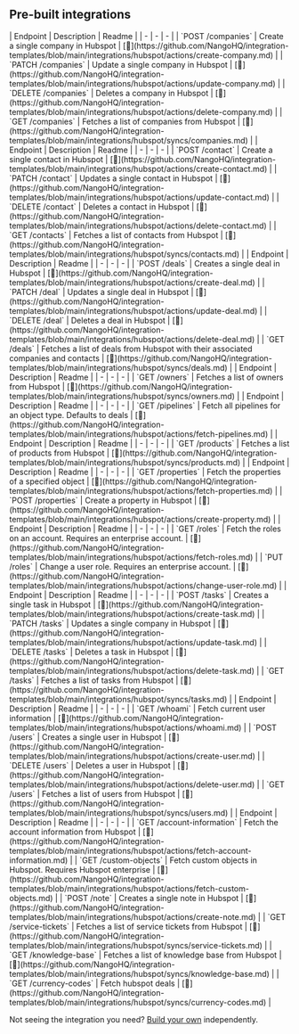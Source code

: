 
## Pre-built integrations

<AccordionGroup>


<Accordion title="Companies">
| Endpoint | Description | Readme |
| - | - | - |
| `POST /companies` | Create a single company in Hubspot | [🔗](https://github.com/NangoHQ/integration-templates/blob/main/integrations/hubspot/actions/create-company.md) |
| `PATCH /companies` | Update a single company in Hubspot | [🔗](https://github.com/NangoHQ/integration-templates/blob/main/integrations/hubspot/actions/update-company.md) |
| `DELETE /companies` | Deletes a company in Hubspot | [🔗](https://github.com/NangoHQ/integration-templates/blob/main/integrations/hubspot/actions/delete-company.md) |
| `GET /companies` | Fetches a list of companies from Hubspot | [🔗](https://github.com/NangoHQ/integration-templates/blob/main/integrations/hubspot/syncs/companies.md) |
</Accordion>


<Accordion title="Contacts">
| Endpoint | Description | Readme |
| - | - | - |
| `POST /contact` | Create a single contact in Hubspot | [🔗](https://github.com/NangoHQ/integration-templates/blob/main/integrations/hubspot/actions/create-contact.md) |
| `PATCH /contact` | Updates a single contact in Hubspot | [🔗](https://github.com/NangoHQ/integration-templates/blob/main/integrations/hubspot/actions/update-contact.md) |
| `DELETE /contact` | Deletes a contact in Hubspot | [🔗](https://github.com/NangoHQ/integration-templates/blob/main/integrations/hubspot/actions/delete-contact.md) |
| `GET /contacts` | Fetches a list of contacts from Hubspot | [🔗](https://github.com/NangoHQ/integration-templates/blob/main/integrations/hubspot/syncs/contacts.md) |
</Accordion>


<Accordion title="Deals">
| Endpoint | Description | Readme |
| - | - | - |
| `POST /deals` | Creates a single deal in Hubspot | [🔗](https://github.com/NangoHQ/integration-templates/blob/main/integrations/hubspot/actions/create-deal.md) |
| `PATCH /deal` | Updates a single deal in Hubspot | [🔗](https://github.com/NangoHQ/integration-templates/blob/main/integrations/hubspot/actions/update-deal.md) |
| `DELETE /deal` | Deletes a deal in Hubspot | [🔗](https://github.com/NangoHQ/integration-templates/blob/main/integrations/hubspot/actions/delete-deal.md) |
| `GET /deals` | Fetches a list of deals from Hubspot with their associated companies and contacts | [🔗](https://github.com/NangoHQ/integration-templates/blob/main/integrations/hubspot/syncs/deals.md) |
</Accordion>


<Accordion title="Owners">
| Endpoint | Description | Readme |
| - | - | - |
| `GET /owners` | Fetches a list of owners from Hubspot | [🔗](https://github.com/NangoHQ/integration-templates/blob/main/integrations/hubspot/syncs/owners.md) |
</Accordion>


<Accordion title="Pipelines">
| Endpoint | Description | Readme |
| - | - | - |
| `GET /pipelines` | Fetch all pipelines for an object type. Defaults to deals | [🔗](https://github.com/NangoHQ/integration-templates/blob/main/integrations/hubspot/actions/fetch-pipelines.md) |
</Accordion>


<Accordion title="Products">
| Endpoint | Description | Readme |
| - | - | - |
| `GET /products` | Fetches a list of products from Hubspot | [🔗](https://github.com/NangoHQ/integration-templates/blob/main/integrations/hubspot/syncs/products.md) |
</Accordion>


<Accordion title="Properties">
| Endpoint | Description | Readme |
| - | - | - |
| `GET /properties` | Fetch the properties of a specified object | [🔗](https://github.com/NangoHQ/integration-templates/blob/main/integrations/hubspot/actions/fetch-properties.md) |
| `POST /properties` | Create a property in Hubspot | [🔗](https://github.com/NangoHQ/integration-templates/blob/main/integrations/hubspot/actions/create-property.md) |
</Accordion>


<Accordion title="Roles">
| Endpoint | Description | Readme |
| - | - | - |
| `GET /roles` | Fetch the roles on an account. Requires an enterprise account. | [🔗](https://github.com/NangoHQ/integration-templates/blob/main/integrations/hubspot/actions/fetch-roles.md) |
| `PUT /roles` | Change a user role. Requires an enterprise account. | [🔗](https://github.com/NangoHQ/integration-templates/blob/main/integrations/hubspot/actions/change-user-role.md) |
</Accordion>


<Accordion title="Tasks">
| Endpoint | Description | Readme |
| - | - | - |
| `POST /tasks` | Creates a single task in Hubspot | [🔗](https://github.com/NangoHQ/integration-templates/blob/main/integrations/hubspot/actions/create-task.md) |
| `PATCH /tasks` | Updates a single company in Hubspot | [🔗](https://github.com/NangoHQ/integration-templates/blob/main/integrations/hubspot/actions/update-task.md) |
| `DELETE /tasks` | Deletes a task in Hubspot | [🔗](https://github.com/NangoHQ/integration-templates/blob/main/integrations/hubspot/actions/delete-task.md) |
| `GET /tasks` | Fetches a list of tasks from Hubspot | [🔗](https://github.com/NangoHQ/integration-templates/blob/main/integrations/hubspot/syncs/tasks.md) |
</Accordion>


<Accordion title="Users">
| Endpoint | Description | Readme |
| - | - | - |
| `GET /whoami` | Fetch current user information | [🔗](https://github.com/NangoHQ/integration-templates/blob/main/integrations/hubspot/actions/whoami.md) |
| `POST /users` | Creates a single user in Hubspot | [🔗](https://github.com/NangoHQ/integration-templates/blob/main/integrations/hubspot/actions/create-user.md) |
| `DELETE /users` | Deletes a user in Hubspot | [🔗](https://github.com/NangoHQ/integration-templates/blob/main/integrations/hubspot/actions/delete-user.md) |
| `GET /users` | Fetches a list of users from Hubspot | [🔗](https://github.com/NangoHQ/integration-templates/blob/main/integrations/hubspot/syncs/users.md) |
</Accordion>


<Accordion title="Others">
| Endpoint | Description | Readme |
| - | - | - |
| `GET /account-information` | Fetch the account information from Hubspot | [🔗](https://github.com/NangoHQ/integration-templates/blob/main/integrations/hubspot/actions/fetch-account-information.md) |
| `GET /custom-objects` | Fetch custom objects in Hubspot. Requires Hubspot enterprise | [🔗](https://github.com/NangoHQ/integration-templates/blob/main/integrations/hubspot/actions/fetch-custom-objects.md) |
| `POST /note` | Creates a single note in Hubspot | [🔗](https://github.com/NangoHQ/integration-templates/blob/main/integrations/hubspot/actions/create-note.md) |
| `GET /service-tickets` | Fetches a list of service tickets from Hubspot | [🔗](https://github.com/NangoHQ/integration-templates/blob/main/integrations/hubspot/syncs/service-tickets.md) |
| `GET /knowledge-base` | Fetches a list of knowledge base from Hubspot | [🔗](https://github.com/NangoHQ/integration-templates/blob/main/integrations/hubspot/syncs/knowledge-base.md) |
| `GET /currency-codes` | Fetch hubspot deals | [🔗](https://github.com/NangoHQ/integration-templates/blob/main/integrations/hubspot/syncs/currency-codes.md) |
</Accordion>

</AccordionGroup>

<Tip>Not seeing the integration you need? [Build your own](https://nango.dev/docs/guides/platform/functions) independently.</Tip>
